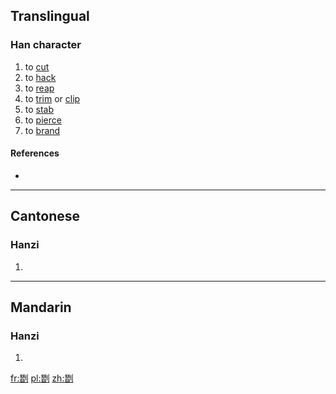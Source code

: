 ==Translingual==

===Han character===
{{Han char|rn=18|rad=刀|as=12|sn=14|four=|canj=一日中弓 (MALN)|ids=⿰[[朁]][[刂]]}}

# to [[cut]]
# to [[hack]]
# to [[reap]]
# to [[trim]] or [[clip]]
# to [[stab]]
# to [[pierce]]
# to [[brand]]

====References====
* {{Han ref|kx=0144.030|hdz=10355.110|uh=3506|ud=13574}}

----

==Cantonese==

===Hanzi===
{{yue-hanzi|jyut=|y=cham4}}

# {{defn|lang=yue|sort=刀12}}

----

==Mandarin==

===Hanzi===
{{cmn-hanzi|pin=[[chán]] ([[chan2]])|wg=ch'an<sup>2</sup>}}

# {{defn|lang=cmn|sort=刀12}}

[[fr:㔆]]
[[pl:㔆]]
[[zh:㔆]]